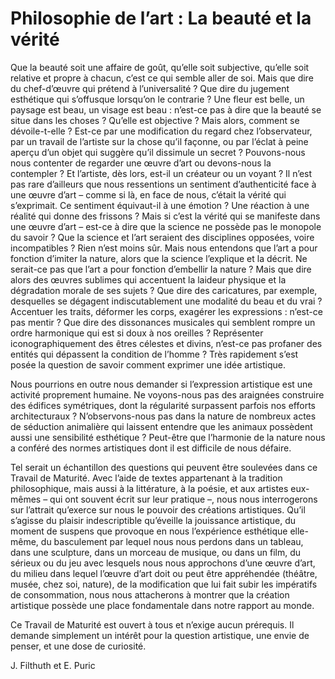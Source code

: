 # Philosophie de l'art : La beauté et la vérité

Que la beauté soit une affaire de goût, qu'elle soit subjective, qu'elle soit relative et propre à chacun, c'est ce qui semble aller de soi. Mais que dire du chef-d'œuvre qui prétend à l'universalité\ ? Que dire du jugement esthétique qui s'offusque lorsqu'on le contrarie\ ? Une fleur est belle, un paysage est beau, un visage est beau : n'est-ce pas à dire que la beauté se situe dans les choses\ ? Qu'elle est objective\ ? Mais alors, comment se dévoile-t-elle\ ? Est-ce par une modification du regard chez l'observateur, par un travail de l'artiste sur la chose qu'il façonne, ou par l'éclat à peine aperçu d'un objet qui suggère qu'il dissimule un secret\ ? Pouvons-nous nous contenter de regarder une œuvre d'art ou devons-nous la contempler\ ? Et l'artiste, dès lors, est-il un créateur ou un voyant\ ? Il n'est pas rare d'ailleurs que nous ressentions un sentiment d'authenticité face à une œuvre d'art – comme si là, en face de nous, c'était la vérité qui s'exprimait. Ce sentiment équivaut-il à une émotion\ ? Une réaction à une réalité qui donne des frissons\ ? Mais si c'est la vérité qui se manifeste dans une œuvre d'art – est-ce à dire que la science ne possède pas le monopole du savoir\ ? Que la science et l'art seraient des disciplines opposées, voire incompatibles\ ? Rien n'est moins sûr. Mais nous entendons que l'art a pour fonction d'imiter la nature, alors que la science l'explique et la décrit. Ne serait-ce pas que l'art a pour fonction d'embellir la nature\ ? Mais que dire alors des œuvres sublimes qui accentuent la laideur physique et la dégradation morale de ses sujets\ ? Que dire des caricatures, par exemple, desquelles se dégagent indiscutablement une modalité du beau et du vrai\ ? Accentuer les traits, déformer les corps, exagérer les expressions : n'est-ce pas mentir\ ? Que dire des dissonances musicales qui semblent rompre un ordre harmonique qui est si doux à nos oreilles\ ? Représenter iconographiquement des êtres célestes et divins, n'est-ce pas profaner des entités qui dépassent la condition de l'homme\ ? Très rapidement s'est posée la question de savoir comment exprimer une idée artistique.

Nous pourrions en outre nous demander si l'expression artistique est une activité proprement humaine. Ne voyons-nous pas des araignées construire des édifices symétriques, dont la régularité surpassent parfois nos efforts architecturaux\ ? N'observons-nous pas dans la nature de nombreux actes de séduction animalière qui laissent entendre que les animaux possèdent aussi une sensibilité esthétique\ ? Peut-être que l'harmonie de la nature nous a conféré des normes artistiques dont il est difficile de nous défaire.

Tel serait un échantillon des questions qui peuvent être soulevées dans ce Travail de Maturité. Avec l'aide de textes appartenant à la tradition philosophique, mais aussi à la littérature, à la poésie, et aux artistes eux-mêmes – qui ont souvent écrit sur leur pratique –, nous nous interrogerons sur l'attrait qu'exerce sur nous le pouvoir des créations artistiques. Qu'il s'agisse du plaisir indescriptible qu'éveille la jouissance artistique, du moment de suspens que provoque en nous l'expérience esthétique elle-même, du basculement par lequel nous nous perdons dans un tableau, dans une sculpture, dans un morceau de musique, ou dans un film, du sérieux ou du jeu avec lesquels nous nous approchons d'une œuvre d'art, du milieu dans lequel l'œuvre d'art doit ou peut être appréhendée (théâtre, musée, chez soi, nature), de la modification que lui fait subir les impératifs de consommation, nous nous attacherons à montrer que la création artistique possède une place fondamentale dans notre rapport au monde.

Ce Travail de Maturité est ouvert à tous et n'exige aucun prérequis. Il demande simplement un intérêt pour la question artistique, une envie de penser, et une dose de curiosité.

::: {.signature data-latex=""}
J. Filthuth et E. Puric
:::
